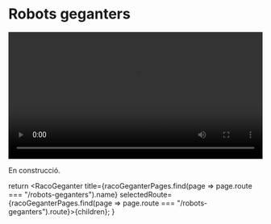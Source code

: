 
# Robots geganters

<p><video src="/robots-geganters.mp4" autoPlay loop width="100%"></video></p>

En construcció.

  return <RacoGeganter
    title={racoGeganterPages.find(page => page.route === "/robots-geganters").name}
    selectedRoute={racoGeganterPages.find(page => page.route === "/robots-geganters").route}>{children}</RacoGeganter>;
}
